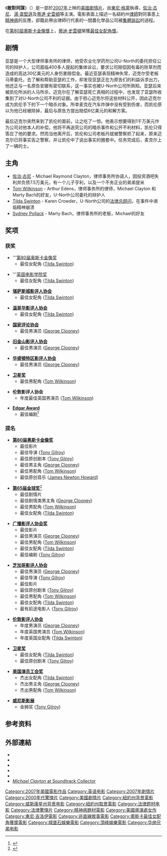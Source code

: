 {{noteTA
|T=zh-hans:全面反击;zh-hk:敵對同謀;zh-tw:全面反擊;
|G1=Show
|1=zh-hans:全面反击;zh-hk:敵對同謀;zh-tw:全面反擊;
}}
{{Infobox Film
| name           = 敵對同謀
| original_name = {{lang|en|''Michael Clayton''}}
| image          = Michael clayton.jpg
| image_size     =
| caption        = 美国海報
| director       = [[東尼·格萊|東尼·格萊]]
| producer       = [[薛尼·波勒|薛尼·波勒]]<br />Steve Samuels<br />Jennifer Fox<br />Kerry Orent
| writer         = 東尼·格萊
| narrator       =
| starring       = [[佐治·古尼|佐治·古尼]]<br />[[湯·韋堅遜|湯·韋堅遜]]<br />[[蒂達·史雲頓|蒂達·史雲頓]]<br />[[薛尼·波勒|薛尼·波勒]]
| music          = [[占士·紐頓·侯活|占士·紐頓·侯活]]
| cinematography = [[Robert_Elswit|Robert Elswit]]
| editing        = John Gilroy
| studio         = Samuels Media<br />[[城堡石娛樂公司|城堡石娛樂公司]]<br />Mirage Entertainment<br />[[Section_Eight_Productions|Section Eight Productions]]<br />Clayton Productions
| distributor    = [[华纳兄弟|华纳兄弟]]（美國）<br />[[百代電影公司|百代電影公司]]（英國）
| released       = {{start date|2007|10|5}}（限規模）<br />{{start date|2007|10|12}}（全國）<br />{{start date|2007|9|28}}（英國）
| runtime        = 119分鐘
| country        = {{USA}}
| language       = [[英語|英語]]
| budget         = $2千5百萬[[美元|美元]]
| gross          = $92,991,835	 
| preceded_by    =
| followed_by    =
| website        =
| amg_id         = 1:326692
| imdb_id        = 0465538
| cn_name = 麦克尔·克莱顿
| hk_name = 敵對同謀
| tw_name = 全面反擊
}}

《'''敵對同謀'''》（{{lang-en|''Michael Clayton''}}）是一部於[[2007年電影|2007年]]上映的[[美國電影|美國]][[劇情片|劇情片]]，由[[東尼·格萊|東尼·格萊]]執導，[[佐治·古尼|佐治·古尼]]、[[湯·韋堅遜|湯·韋堅遜]]及[[蒂達·史雲頓|蒂達·史雲頓]]等主演。電影表面上描述一名紐約州[[律師|律師]]對同事患上[[精神病|精神病]]的反應，卻籍此帶出律師行代表的一間農化學品公司被[[集體訴訟|集體訴訟]]的過程。

在[[第80屆奧斯卡金像獎|第80屆]][[奧斯卡金像獎|奧斯卡金像獎]]上，[[蒂迪·史雲頓|蒂迪·史雲頓]]榮獲[[奧斯卡最佳女配角獎|最佳女配角獎]]。

== 剧情 ==
亚瑟是一个大型律师事务所的律师，他受农业化学药剂公司U-North的委托担任公司的辩护人，公司面临400多人提起的集体诉讼，要求公司赔偿因有毒的除草剂而造成的高达30亿美元的人身伤害赔偿金。最近亚瑟表现精神失常，迈克尔受老板马蒂委托，去了解和帮助亚瑟的工作，却发现亚瑟正在为原告们的利益诉求出力，他还正与一名原告安娜有密切联系，这一事实也被U-North公司所熟知。亚瑟后来被凯伦所派的人马所杀，迈克尔在了解亚瑟死亡真相的过程中，也发现了亚瑟所收集到了对U-North公司不利的证据。由于担心迈克尔将这些材料公开，因此迈克尔成为凯伦手下的下一个暗杀对象。所幸麦克在汽车炸弹中没有受到伤害，而凯伦原以为他已经被除掉，最后与原告方提出赔偿6亿美元的和解方案。

最后迈克尔突然来到了凯伦的面前，让之吃了一惊。他表示想要得到1千万美元作为公司对他本人的补偿，他将不再追究公司的暗杀事件和公开不利材料，凯伦只得答应了他的要求。然而当他离开后，凯伦和公司老板丹就被警察抓了起来，原来迈克尔已将事实告之警察，并让凯伦中了说出事实的圈套中。任务完成后，麦克尔上了一辆的士。

== 主角 ==
*[[佐治·古尼|佐治·古尼]] - Michael Raymond Clayton，律师事务所协调人，因投资酒吧失利并负债7.5万美元，有一个儿子亨利，以及一个不务正业的弟弟提米
*[[Tom_Wilkinson|Tom Wilkinson]] - Arthur Edens，律师事务所的律师，Michael Clayton 和 Marty Bach的好友，U-North公司委托的辩护人
*[[Tilda_Swinton|Tilda Swinton]] - Karen Crowder，U-North公司的[[法律总顾问|法律总顾问]]，在事件中濒临精神崩溃
*[[Sydney_Pollack|Sydney Pollack]] - Marty Bach，律师事务所的老板，Michael的好友

== 奖项 ==
===获奖===
*'''[[第80届奥斯卡金像奖|第80届奥斯卡金像奖]] 
**最佳女配角 ([[Tilda_Swinton|Tilda Swinton]])

*'''[[英国电影学院奖|英国电影学院奖]]
**最佳女配角 ([[Tilda_Swinton|Tilda Swinton]])

*'''[[堪萨斯城影评人协会|堪萨斯城影评人协会]]'''
**最佳女配角 ([[Tilda_Swinton|Tilda Swinton]])

*'''[[温哥华影评人协会|温哥华影评人协会]]'''
**最佳女配角 ([[Tilda_Swinton|Tilda Swinton]])

*'''[[国家评论协会|国家评论协会]]'''
**最佳男演员 ([[George_Clooney|George Clooney]])

*'''[[旧金山影评人协会|旧金山影评人协会]]'''
**最佳男演员 ([[George_Clooney|George Clooney]])

*'''[[华盛顿特区影评人协会|华盛顿特区影评人协会]]'''
**最佳男演员 ([[George_Clooney|George Clooney]])

*'''[[卫星奖|卫星奖]]'''
**最佳男配角 ([[Tom_Wilkinson|Tom Wilkinson]])

*'''伦敦影评人协会'''
**年度最佳英国男演员 ([[Tom_Wilkinson|Tom Wilkinson]])

*'''[[Edgar_Award|Edgar Award]]'''
**最佳编剧<ref>{{cite web|url=http://www.bookreporter.com/features/edgar-awards.asp|title=The Edgar Allan Poe Awards|publisher=Book Reporter|accessdate=November 30, 2010|deadurl=yes|archiveurl=https://web.archive.org/web/20100102192109/http://bookreporter.com/features/edgar-awards.asp|archivedate=2010年1月2日}}</ref>

===提名===

*'''[[第80届奥斯卡金像奖|第80届奥斯卡金像奖]]'''
**最佳影片
**最佳导演 ([[Tony_Gilroy|Tony Gilroy]])
**最佳原创剧本 ([[Tony_Gilroy|Tony Gilroy]])
**最佳男主角 ([[George_Clooney|George Clooney]])
**最佳男配角 ([[Tom_Wilkinson|Tom Wilkinson]])
**最佳原创音乐 ([[James_Newton_Howard|James Newton Howard]])

*'''[[第65届金球奖|第65届金球奖]]'''<ref name=65gg>{{cite web|url=http://www.goldenglobes.org/news/id/81|title=Hollywood Foreign Press Association 2008 Golden Globe Awards for the Year Ended December 31, 2007|accessdate=December 17, 2007|date=December 13, 2007|publisher=Golden Globes|archiveurl=https://web.archive.org/web/20071215072618/http://www.goldenglobes.org/news/id/81|archivedate=2007年12月15日|deadurl=yes}}</ref>
**最佳剧情片
**最佳剧情类男主角 ([[George_Clooney|George Clooney]])
**最佳男配角 ([[Tom_Wilkinson|Tom Wilkinson]])
**最佳女配角 ([[Tilda_Swinton|Tilda Swinton]])

*'''[[广播影评人协会奖|广播影评人协会奖]]'''
**最佳影片
**最佳男演员 ([[George_Clooney|George Clooney]])
**最佳男配角 ([[Tom_Wilkinson|Tom Wilkinson]])
**最佳女配角 ([[Tilda_Swinton|Tilda Swinton]])
**最佳编剧 ([[Tony_Gilroy|Tony Gilroy]])

*'''[[芝加哥影评人协会|芝加哥影评人协会]]'''
**最佳男演员 ([[George_Clooney|George Clooney]])
**最佳导演 ([[Tony_Gilroy|Tony Gilroy]])
**最佳影片
**最佳原创剧本 ([[Tony_Gilroy|Tony Gilroy]])
**最佳男配角 ([[Tom_Wilkinson|Tom Wilkinson]])
**最佳女配角 ([[Tilda_Swinton|Tilda Swinton]])
**最有前途电影人 ([[Tony_Gilroy|Tony Gilroy]])

*'''[[伦敦影评人协会|伦敦影评人协会]]'''
**年度男演员 ([[George_Clooney|George Clooney]])
**年度英国男演员 ([[Tom_Wilkinson|Tom Wilkinson]])
**年度英国女配角 ([[Tilda_Swinton|Tilda Swinton]])

*'''[[卫星奖|卫星奖]]'''
**最佳女配角 ([[Tilda_Swinton|Tilda Swinton]])
**最佳原创剧本 ([[Tony_Gilroy|Tony Gilroy]])

*'''[[美国演员工会奖|美国演员工会奖]]'''
**杰出女配角 ([[Tilda_Swinton|Tilda Swinton]])
**杰出男主角 ([[George_Clooney|George Clooney]])
**杰出男配角 ([[Tom_Wilkinson|Tom Wilkinson]])

*'''[[威尼斯影展|威尼斯影展]]'''
**金狮奖 ([[Tony_Gilroy|Tony Gilroy]])

== 参考资料 ==
<references/>

==外部連結==
{{wikiquote}}
*{{imdb title|id=0465538|title=敵對同謀}}
*{{rotten-tomatoes|id=michael_clayton|title=敵對同謀}}
*{{metacritic film|id=michaelclayton|title=敵對同謀}}
*{{mojo title|id=michaelclayton|title=敵對同謀}}
*{{Amg movie|326692|敵對同謀}}
* [http://www.soundtrackcollector.com/catalog/soundtrackdetail.php?movieid=81207 ''Michael Clayton'' at Soundtrack Collector] {{Wayback|url=http://www.soundtrackcollector.com/catalog/soundtrackdetail.php?movieid=81207 |date=20190725060305 }}

{{Tony Gilroy}}
{{DEFAULTSORT:Michael Clayton}}
[[Category:2007年美國電影作品|Category:2007年美國電影作品]]
[[Category:英语电影|Category:英语电影]]
[[Category:2007年劇情片|Category:2007年劇情片]]
[[Category:2000年代驚悚片|Category:2000年代驚悚片]]
[[Category:美國劇情片|Category:美國劇情片]]
[[Category:紐約州背景電影|Category:紐約州背景電影]]
[[Category:威斯康星州背景电影|Category:威斯康星州背景电影]]
[[Category:紐約州取景電影|Category:紐約州取景電影]]
[[Category:法律题材电影|Category:法律题材电影]]
[[Category:法律驚悚片|Category:法律驚悚片]]
[[Category:精神病題材電影|Category:精神病題材電影]]
[[Category:美國導演處女作|Category:美國導演處女作]]
[[Category:東尼·吉洛伊電影|Category:東尼·吉洛伊電影]]
[[Category:非直線敘事電影|Category:非直線敘事電影]]
[[Category:奧斯卡最佳女配角獲獎電影|Category:奧斯卡最佳女配角獲獎電影]]
[[Category:城堡石娛樂電影|Category:城堡石娛樂電影]]
[[Category:頂峰娛樂電影|Category:頂峰娛樂電影]]
[[Category:华纳兄弟电影|Category:华纳兄弟电影]]